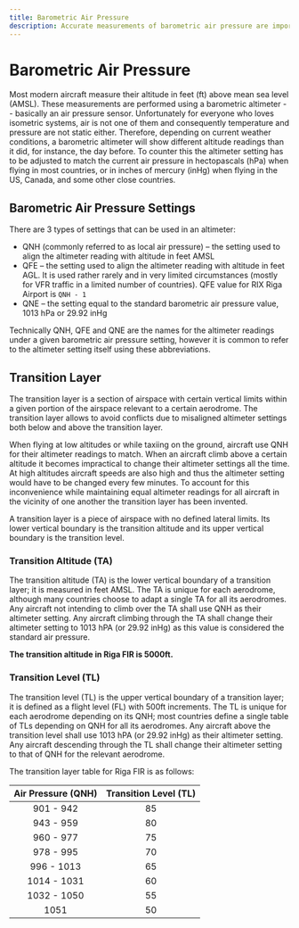 ```yaml
---
title: Barometric Air Pressure
description: Accurate measurements of barometric air pressure are important to maintain vertical separation between aircraft. The transition layer allows to avoid conflicts due to misaligned altimeter settings both below and above the transition layer.
---
```


# Barometric Air Pressure

Most modern aircraft measure their altitude in feet (ft) above mean sea level (AMSL). These measurements are performed using a barometric altimeter -- basically an air pressure sensor. Unfortunately for everyone who loves isometric systems, air is not one of them and consequently temperature and pressure are not static either. Therefore, depending on current weather conditions, a barometric altimeter will show different altitude readings than it did, for instance, the day before. To counter this the altimeter setting has to be adjusted to match the current air pressure in hectopascals (hPa) when flying in most countries, or in inches of mercury (inHg) when flying in the US, Canada, and some other close countries.

## Barometric Air Pressure Settings

There are 3 types of settings that can be used in an altimeter:

- QNH (commonly referred to as local air pressure) – the setting used to align the altimeter reading with altitude in feet AMSL
- QFE – the setting used to align the altimeter reading with altitude in feet AGL. It is used rather rarely and in very limited circumstances (mostly for VFR traffic in a limited number of countries). QFE value for RIX Riga Airport is `QNH - 1`
- QNE – the setting equal to the standard barometric air pressure value, 1013 hPa or 29.92 inHg

Technically QNH, QFE and QNE are the names for the altimeter readings under a given barometric air pressure setting, however it is common to refer to the altimeter setting itself using these abbreviations.

## Transition Layer

The transition layer is a section of airspace with certain vertical limits within a given portion of the airspace relevant to a certain aerodrome. The transition layer allows to avoid conflicts due to misaligned altimeter settings both below and above the transition layer.

When flying at low altitudes or while taxiing on the ground, aircraft use QNH for their altimeter readings to match. When an aircraft climb above a certain altitude it becomes impractical to change their altimeter settings all the time. At high altitudes aircraft speeds are also high and thus the altimeter setting would have to be changed every few minutes. To account for this inconvenience while maintaining equal altimeter readings for all aircraft in the vicinity of one another the transition layer has been invented.

A transition layer is a piece of airspace with no defined lateral limits. Its lower vertical boundary is the transition altitude and its upper vertical boundary is the transition level.

### Transition Altitude (TA)

The transition altitude (TA) is the lower vertical boundary of a transition layer; it is measured in feet AMSL. The TA is unique for each aerodrome, although many countries choose to adapt a single TA for all its aerodromes. Any aircraft not intending to climb over the TA shall use QNH as their altimeter setting. Any aircraft climbing through the TA shall change their altimeter setting to 1013 hPA (or 29.92 inHg) as this value is considered the standard air pressure.

**The transition altitude in Riga FIR is 5000ft.**

### Transition Level (TL)

The transition level (TL) is the upper vertical boundary of a transition layer; it is defined as a flight level (FL) with 500ft increments. The TL is unique for each aerodrome depending on its QNH; most countries define a single table of TLs depending on QNH for all its aerodromes. Any aircraft above the transition level shall use 1013 hPA (or 29.92 inHg) as their altimeter setting. Any aircraft descending through the TL shall change their altimeter setting to that of QNH for the relevant aerodrome.

The transition layer table for Riga FIR is as follows:

| Air Pressure (QNH) | Transition Level (TL) |
| :----------------: | :-------------------: |
|     901 - 942      |          85           |
|     943 - 959      |          80           |
|     960 - 977      |          75           |
|     978 - 995      |          70           |
|     996 - 1013     |          65           |
|    1014 - 1031     |          60           |
|    1032 - 1050     |          55           |
|        1051        |          50           |
